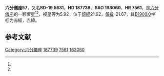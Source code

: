 {{Starbox begin
| name = 六分儀座57
}}
{{Starbox observe
| epoch = [[J2000.0|J2000.0]]
| constell = [[六分儀座|六分儀座]]<ref name=SIMBAD>{{cite web
 | url=http://simbad.u-strasbg.fr/simbad/sim-id?Ident=HR+7561
 | title =Pulsating variable Star
 | publisher=Centre de Données astronomiques de Strasbourg
 | work=SIMBAD
 | accessdate=2012-07-13}}</ref><ref name=DATA>{{cite web
 | url=http://vizier.u-strasbg.fr/viz-bin/VizieR-5?-out.add=.&-source=5050&-corr=PK=HR&-out.max=9999&HR=7561
 | title=VizieR Detailed Page
 | accessdate=2012-07-13
 | archive-date=2016-03-05
 | archive-url=https://web.archive.org/web/20160305002035/http://vizier.u-strasbg.fr/viz-bin/VizieR-5?-out.add=.&-source=5050&-corr=PK=HR&-out.max=9999&HR=7561
 | dead-url=no
 }}</ref>
| 星官 = 
| ra = {{RA|19|52|12}}<ref name=SIMBAD /><ref name=DATA />
| dec = {{DEC|-19|2|42}}<ref name=SIMBAD /><ref name=DATA />
| appmag_v = 5.92<ref name=SIMBAD /><ref name=DATA />
}}
{{Starbox character
| class = G5III<ref name=SIMBAD /><ref name=DATA />
| b-v = 0.98<ref name=SIMBAD /><ref name=DATA />
| u-b = 0.64?<ref name=SIMBAD /><ref name=DATA />
| r-i = <ref name=SIMBAD /><ref name=DATA />
| variable = 
}}
{{Starbox astrometry
| radial_v = 0.64
| prop_mo_ra = -26
| parallax = 0.021
| p_error = 
}}
{{Starbox catalog
| names =BD-19 5631，[[SAO星表|SAO]] 163060，[[HD星表|HD]] 187739，[[HR星表|HR]] 7561}}
{{Starbox reference |Simbad=HR+7561}}
{{Starbox end}}

'''六分儀座57'''，又名'''BD-19 5631'''，'''HD 187739'''、'''SAO 163060'''、'''HR 7561'''，是[[六分儀座|六分儀座]]的一颗恒星<ref name=SIMBAD /><ref name=DATA />，视星等为5.92，位于[[銀道座標系|銀經]]21.92，[[銀道座標系|銀緯]]-21.67，其[[B1900.0|B1900.0]]坐标为赤經{{RA|19|46|23.3}}，赤緯{{DEC|-19|-21.67|56}}。

== 参考文献 ==
{{reflist}}

{{六分仪座恒星}}

[[Category:六分儀座|Category:六分儀座]]
[[Category:HD和HDE天體|187739]]
[[Category:HR天體|7561]]
[[Category:SAO天體|163060]]


{{star-stub}}